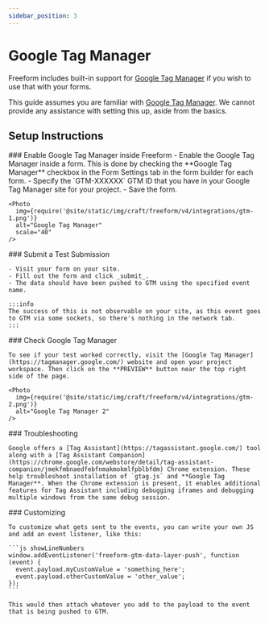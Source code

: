 ```yaml
---
sidebar_position: 3
---
```



# Google Tag Manager

Freeform includes built-in support for [Google Tag Manager](https://tagmanager.google.com/) if you wish to use that with your forms.

This guide assumes you are familiar with [Google Tag Manager](https://tagmanager.google.com/). We cannot provide any assistance with setting this up, aside from the basics.

## Setup Instructions

<VerticalStepWrapper>
  <StepMarkdown>
    ### Enable Google Tag Manager inside Freeform
    - Enable the Google Tag Manager inside a form. This is done by checking the **Google Tag Manager** checkbox in the Form Settings tab in the form builder for each form.
    - Specify the `GTM-XXXXXX` GTM ID that you have in your Google Tag Manager site for your project.
    - Save the form.

    <Photo
      img={require('@site/static/img/craft/freeform/v4/integrations/gtm-1.png')}
      alt="Google Tag Manager"
      scale="40"
    />

  </StepMarkdown>
  <StepMarkdown>
    ### Submit a Test Submission

    - Visit your form on your site.
    - Fill out the form and click _submit_.
    - The data should have been pushed to GTM using the specified event name.

    :::info
    The success of this is not observable on your site, as this event goes to GTM via some sockets, so there's nothing in the network tab.
    :::
  </StepMarkdown>
  <StepMarkdown>
    ### Check Google Tag Manager

    To see if your test worked correctly, visit the [Google Tag Manager](https://tagmanager.google.com/) website and open your project workspace. Then click on the **PREVIEW** button near the top right side of the page.

    <Photo
      img={require('@site/static/img/craft/freeform/v4/integrations/gtm-2.png')}
      alt="Google Tag Manager 2"
    />
  </StepMarkdown>
  <StepMarkdown>
    ### Troubleshooting

    Google offers a [Tag Assistant](https://tagassistant.google.com/) tool along with a [Tag Assistant Companion](https://chrome.google.com/webstore/detail/tag-assistant-companion/jmekfmbnaedfebfnmakmokmlfpblbfdm) Chrome extension. These help troubleshoot installation of `gtag.js` and **Google Tag Manager**. When the Chrome extension is present, it enables additional features for Tag Assistant including debugging iframes and debugging multiple windows from the same debug session.

  </StepMarkdown>
  <StepMarkdown>
    ### Customizing

    To customize what gets sent to the events, you can write your own JS and add an event listener, like this:

    ```js showLineNumbers
    window.addEventListener('freeform-gtm-data-layer-push', function (event) {
      event.payload.myCustomValue = 'something_here';
      event.payload.otherCustomValue = 'other_value';
    });
    ```

    This would then attach whatever you add to the payload to the event that is being pushed to GTM.

  </StepMarkdown>
</VerticalStepWrapper>
